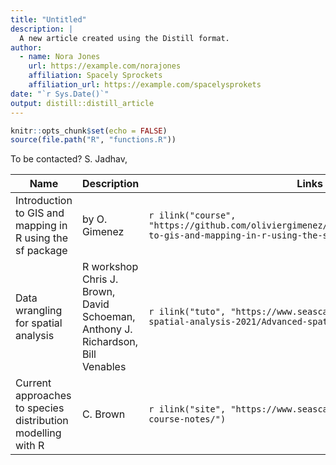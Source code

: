 ```yaml
---
title: "Untitled"
description: |
  A new article created using the Distill format.
author:
  - name: Nora Jones 
    url: https://example.com/norajones
    affiliation: Spacely Sprockets
    affiliation_url: https://example.com/spacelysprokets
date: "`r Sys.Date()`"
output: distill::distill_article
---
```


```r
knitr::opts_chunk$set(echo = FALSE)
source(file.path("R", "functions.R"))
```

To be contacted? S. Jadhav,



| Name        | Description                 | Links |
|-------------|-----------------------------|-------|
|Introduction to GIS and mapping in R using the sf package| by O. Gimenez|`r ilink("course", "https://github.com/oliviergimenez/intro_spatialR#introduction-to-gis-and-mapping-in-r-using-the-sf-package")`|
|Data wrangling for spatial analysis| R workshop  Chris J. Brown, David Schoeman, Anthony J. Richardson, Bill Venables  |`r ilink("tuto", "https://www.seascapemodels.org/Advanced-spatial-analysis-2021/Advanced-spatial-analysis-2021.html")`|
|Current approaches to species distribution modelling with R|C. Brown|`r ilink("site", "https://www.seascapemodels.org/SDM-fish-course-notes/")`|



